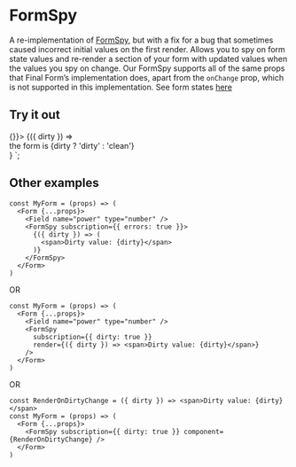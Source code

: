 
<Meta title="Cactus Form/Components/FormSpy" />


# FormSpy
A re-implementation of [FormSpy](https://final-form.org/docs/react-final-form/api/FormSpy), but with a fix for a bug that sometimes caused incorrect initial values on the first render. Allows you to spy on form state values and re-render a section of your form with updated values when the values you spy on change. Our FormSpy supports all of the same props that Final Form’s implementation does, apart from the `onChange` prop, which is not supported in this implementation.
See form states [here](https://final-form.org/docs/final-form/types/FormState)


## Try it out
  <Form onSubmit={() => {}}>
    <Field name="field 1" label="Field 1" />
    <Field name="field 2" label="Field 2" />
    <FormSpy subscription={{ dirty: true }}>
      {({ dirty }) => <div>the form is {dirty ? 'dirty' : 'clean'}</div>}
    </FormSpy>
  </Form>
`;


<LiveProvider code={code} scope={scope}>
  <LiveEditor style={livePreviewStyle} />
  <LiveError />
  <LivePreview />
</LiveProvider>


## Other examples
```tsx
const MyForm = (props) => (
  <Form {...props}>
    <Field name="power" type="number" />
    <FormSpy subscription={{ errors: true }}>
      {({ dirty }) => (
        <span>Dirty value: {dirty}</span>
      )}
    </FormSpy>
  </Form>
)
```
OR

```tsx
const MyForm = (props) => (
  <Form {...props}>
    <Field name="power" type="number" />
    <FormSpy
      subscription={{ dirty: true }}
      render={({ dirty }) => <span>Dirty value: {dirty}</span>}
    />
  </Form>
)
```
OR

```tsx
const RenderOnDirtyChange = ({ dirty }) => <span>Dirty value: {dirty}</span>
const MyForm = (props) => (
  <Form {...props}>
    <FormSpy subscription={{ dirty: true }} component={RenderOnDirtyChange} />
  </Form>
)
```
